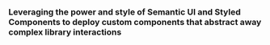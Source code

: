 ---
---

### Leveraging the power and style of Semantic UI and Styled Components to deploy custom components that abstract away complex library interactions
